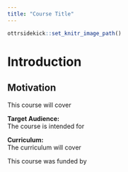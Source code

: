 ```yaml
---
title: "Course Title"
---
```


```r
ottrsidekick::set_knitr_image_path()
```

# Introduction

## Motivation
This course will cover

**Target Audience:**  
The course is intended for

**Curriculum:**  
The curriculum will cover

This course was funded by
